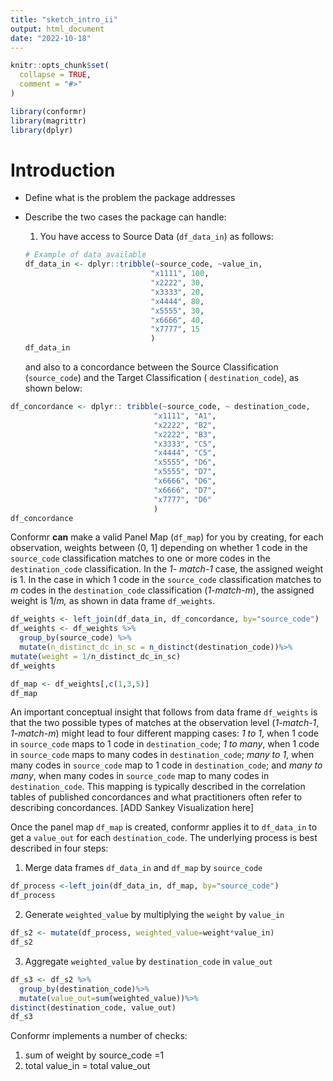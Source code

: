 ```yaml
---
title: "sketch_intro_ii"
output: html_document
date: "2022-10-18"
---
```


```r
knitr::opts_chunk$set(
  collapse = TRUE,
  comment = "#>"
)
```

```r
library(conformr)
library(magrittr)
library(dplyr)
```

# Introduction

-   Define what is the problem the package addresses

-   Describe the two cases the package can handle:

    1.  You have access to Source Data (`df_data_in`) as follows:

    ```r



    # Example of data available 
    df_data_in <- dplyr::tribble(~source_code, ~value_in,
                                "x1111", 100,
                                "x2222", 30,
                                "x3333", 20,
                                "x4444", 80,
                                "x5555", 30,
                                "x6666", 40,
                                "x7777", 15
                                )
    df_data_in
    ```

    and also to a concordance between the Source Classification (`source_code`) and the Target Classification ( `destination_code`), as shown below:

```r
   
df_concordance <- dplyr:: tribble(~source_code, ~ destination_code,
                                "x1111", "A1",
                                "x2222", "B2",
                                "x2222", "B3",
                                "x3333", "C5",
                                "x4444", "C5",
                                "x5555", "D6",
                                "x5555", "D7",
                                "x6666", "D6",
                                "x6666", "D7",
                                "x7777", "D6"
                                )
df_concordance
```

Conformr **can** make a valid Panel Map (`df_map`) for you by creating, for each observation, weights between (0, 1] depending on whether 1 code in the `source_code` classification matches to one or more codes in the `destination_code` classification. In the *1- match-1* case, the assigned weight is 1. In the case in which 1 code in the `source_code` classification matches to *m* codes in the `destination_code` classification (*1-match-m*), the assigned weight is 1/*m,* as shown in data frame `df_weights`.

```r
df_weights <- left_join(df_data_in, df_concordance, by="source_code")
df_weights <- df_weights %>%
  group_by(source_code) %>%
  mutate(n_distinct_dc_in_sc = n_distinct(destination_code))%>%
mutate(weight = 1/n_distinct_dc_in_sc)
df_weights
```

```r
df_map <- df_weights[,c(1,3,5)]
df_map
```

An important conceptual insight that follows from data frame `df_weights` is that the two possible types of matches at the observation level (*1-match-1*, *1-match-m*) might lead to four different mapping cases: *1 to 1*, when 1 code in `source_code` maps to 1 code in `destination_code`; *1 to many*, when 1 code in `source_code` maps to many codes in `destination_code`; *many to 1*, when many codes in `source_code` map to 1 code in `destination_code`; and *many to many*, when many codes in `source_code` map to many codes in `destination_code`. This mapping is typically described in the correlation tables of published concordances and what practitioners often refer to describing concordances. [ADD Sankey Visualization here]

Once the panel map `df_map` is created, conformr applies it to `df_data_in` to get a `value_out` for each `destination_code`. The underlying process is best described in four steps:

1.  Merge data frames `df_data_in` and `df_map` by `source_code`

```r
df_process <-left_join(df_data_in, df_map, by="source_code")
df_process

```

2.  Generate `weighted_value` by multiplying the `weight` by `value_in`

```r
df_s2 <- mutate(df_process, weighted_value=weight*value_in)
df_s2
```

3.  Aggregate `weighted_value` by `destination_code` in `value_out`

```r
df_s3 <- df_s2 %>%
  group_by(destination_code)%>%
  mutate(value_out=sum(weighted_value))%>%
distinct(destination_code, value_out)
df_s3
```

Conformr implements a number of checks:

1.  sum of weight by source_code =1
2.  total value_in = total value_out
